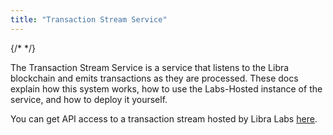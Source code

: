 ```yaml
---
title: "Transaction Stream Service"
---
```


{/* <IndexerBetaNotice /> */}

The Transaction Stream Service is a service that listens to the Libra blockchain and emits transactions as they are processed. These docs explain how this system works, how to use the Labs-Hosted instance of the service, and how to deploy it yourself.

You can get API access to a transaction stream hosted by Libra Labs [here](/build/indexer/txn-stream/libra2-hosted-txn-stream).
